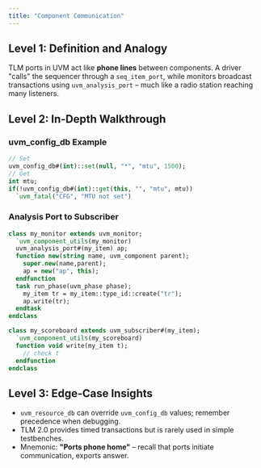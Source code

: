 ```yaml
---
title: "Component Communication"
---
```



## Level 1: Definition and Analogy

TLM ports in UVM act like **phone lines** between components. A driver "calls" the sequencer through a `seq_item_port`, while monitors broadcast transactions using `uvm_analysis_port` – much like a radio station reaching many listeners.

## Level 2: In‑Depth Walkthrough

### uvm_config_db Example

```systemverilog
// Set
uvm_config_db#(int)::set(null, "*", "mtu", 1500);
// Get
int mtu;
if(!uvm_config_db#(int)::get(this, "", "mtu", mtu))
  `uvm_fatal("CFG", "MTU not set")
```

### Analysis Port to Subscriber

```systemverilog
class my_monitor extends uvm_monitor;
  `uvm_component_utils(my_monitor)
  uvm_analysis_port#(my_item) ap;
  function new(string name, uvm_component parent);
    super.new(name,parent);
    ap = new("ap", this);
  endfunction
  task run_phase(uvm_phase phase);
    my_item tr = my_item::type_id::create("tr");
    ap.write(tr);
  endtask
endclass

class my_scoreboard extends uvm_subscriber#(my_item);
  `uvm_component_utils(my_scoreboard)
  function void write(my_item t);
    // check t
  endfunction
endclass
```

## Level 3: Edge‑Case Insights

* `uvm_resource_db` can override `uvm_config_db` values; remember precedence when debugging.
* TLM 2.0 provides timed transactions but is rarely used in simple testbenches.
* Mnemonic: **"Ports phone home"** – recall that ports initiate communication, exports answer.
